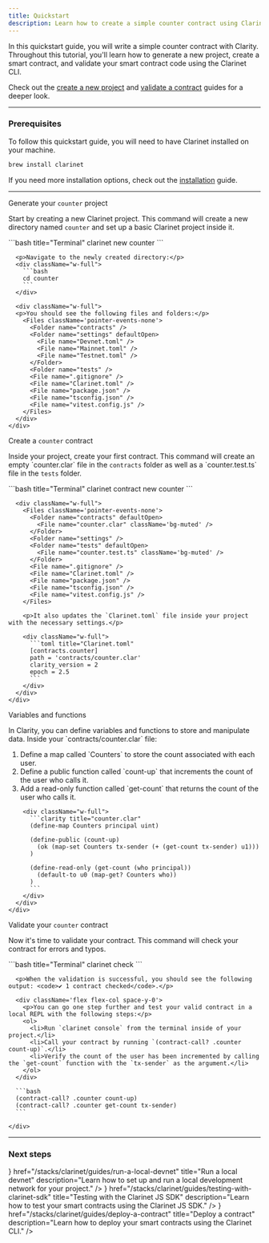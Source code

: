 ```yaml
---
title: Quickstart
description: Learn how to create a simple counter contract using Clarinet.
---
```



In this quickstart guide, you will write a simple counter contract with Clarity. Throughout this tutorial, you'll learn how to generate a new project, create a smart contract, and validate your smart contract code using the Clarinet CLI.

Check out the [create a new project](/stacks/clarinet/guides/create-a-new-project) and [validate a contract](/stacks/clarinet/guides/deploy-a-contract) guides for a deeper look.

---

### Prerequisites

To follow this quickstart guide, you will need to have Clarinet installed on your machine.

```bash
brew install clarinet
```

If you need more installation options, check out the [installation](/stacks/clarinet/installation) guide.

---

<div className='steps space-y-10'>
  <Step>
    <div className="flex flex-col space-y-3">
      <div className="w-full">
        <p className='text-lg font-bold m-0 dark:text-primary-foreground'>Generate your <code className='text-lg'>counter</code> project</p>
        <div className='flex flex-col space-y-0'>
          <p>Start by creating a new Clarinet project. This command will create a new directory named <code>counter</code> and set up a basic Clarinet project inside it.</p>
        </div>
      </div>
      <div className="w-full">
        ```bash title="Terminal"
        clarinet new counter
        ```
      </div>

      <p>Navigate to the newly created directory:</p>
      <div className="w-full">
        ```bash
        cd counter
        ```
      </div>

      <div className="w-full">
      <p>You should see the following files and folders:</p>
        <Files className='pointer-events-none'>
          <Folder name="contracts" />
          <Folder name="settings" defaultOpen>
            <File name="Devnet.toml" />
            <File name="Mainnet.toml" />
            <File name="Testnet.toml" />
          </Folder>
          <Folder name="tests" />
          <File name=".gitignore" />
          <File name="Clarinet.toml" />
          <File name="package.json" />
          <File name="tsconfig.json" />
          <File name="vitest.config.js" />
        </Files>
      </div>
    </div>
  </Step>

  <Step>
    <div className="flex flex-col space-y-3">
      <div className="w-full">
        <p className='text-lg font-bold m-0 dark:text-primary-foreground'>Create a <code className='text-lg'>counter</code> contract</p>
        <p>Inside your project, create your first contract. This command will create an empty `counter.clar` file in the <code>contracts</code> folder as well as a `counter.test.ts` file in the <code>tests</code> folder.</p>
      </div>
      <div className="w-full">
        ```bash title="Terminal"
        clarinet contract new counter
        ```
      </div>

      <div className="w-full">
        <Files className='pointer-events-none'>
          <Folder name="contracts" defaultOpen>
            <File name="counter.clar" className='bg-muted' />
          </Folder>
          <Folder name="settings" />
          <Folder name="tests" defaultOpen>
            <File name="counter.test.ts" className='bg-muted' />
          </Folder>
          <File name=".gitignore" />
          <File name="Clarinet.toml" />
          <File name="package.json" />
          <File name="tsconfig.json" />
          <File name="vitest.config.js" />
        </Files>
        
        <p>It also updates the `Clarinet.toml` file inside your project with the necessary settings.</p>

        <div className="w-full">
          ```toml title="Clarinet.toml"
          [contracts.counter]
          path = 'contracts/counter.clar'
          clarity_version = 2
          epoch = 2.5
          ```
        </div>
      </div>
    </div>
  </Step>

  <Step>
    <div className="flex flex-col space-y-3">
      <div className="w-full">
        <p className='text-lg font-bold m-0 dark:text-primary-foreground'>Variables and functions</p>
        <div className='flex flex-col space-y-0'>
          <p>In Clarity, you can define variables and functions to store and manipulate data. Inside your `contracts/counter.clar` file:</p>
          <ol>
            <li>Define a map called `Counters` to store the count associated with each user.</li>
            <li>Define a public function called `count-up` that increments the count of the user who calls it.</li>
            <li>Add a read-only function called `get-count` that returns the count of the user who calls it.</li>
          </ol>
        </div>
        
        <div className="w-full">
          ```clarity title="counter.clar"
          (define-map Counters principal uint)

          (define-public (count-up)
            (ok (map-set Counters tx-sender (+ (get-count tx-sender) u1)))
          )

          (define-read-only (get-count (who principal))
            (default-to u0 (map-get? Counters who))
          )
          ```
        </div>
      </div>
    </div>
  </Step>

  <Step>
    <div className="flex flex-col space-y-3">
      <div className="w-full">
        <p className='text-lg font-bold m-0 dark:text-primary-foreground'>Validate your <code className='text-lg'>counter</code> contract</p>
        <div className='flex flex-col space-y-0'>
          <p>Now it's time to validate your contract. This command will check your contract for errors and typos.</p>
        </div>
      </div>
      <div className="w-full">
        ```bash title="Terminal"
        clarinet check
        ```
      </div>

      <p>When the validation is successful, you should see the following output: <code>✔ 1 contract checked</code>.</p>
      
      <div className='flex flex-col space-y-0'>
        <p>You can go one step further and test your valid contract in a local REPL with the following steps:</p>
        <ol>
          <li>Run `clarinet console` from the terminal inside of your project.</li>
          <li>Call your contract by running `(contract-call? .counter count-up)`.</li>
          <li>Verify the count of the user has been incremented by calling the `get-count` function with the `tx-sender` as the argument.</li>
        </ol>
      </div>

      ```bash
      (contract-call? .counter count-up)
      (contract-call? .counter get-count tx-sender)
      ```

    </div>
  </Step>
</div>

---

### Next steps

<Cards className='sm:grid-cols-1'>
  <SmallCard
    icon={<Code className='transition-colors duration-500 ease-in-out group-hover:text-primary' />}
    href="/stacks/clarinet/guides/run-a-local-devnet"
    title="Run a local devnet"
    description="Learn how to set up and run a local development network for your project."
  />
  <SmallCard
    icon={<Code className='transition-colors duration-500 ease-in-out group-hover:text-primary' />}
    href="/stacks/clarinet/guides/testing-with-clarinet-sdk"
    title="Testing with the Clarinet JS SDK"
    description="Learn how to test your smart contracts using the Clarinet JS SDK."
  />
  <SmallCard
    icon={<Terminal className='transition-colors duration-500 ease-in-out group-hover:text-primary' />}
    href="/stacks/clarinet/guides/deploy-a-contract"
    title="Deploy a contract"
    description="Learn how to deploy your smart contracts using the Clarinet CLI."
  />
</Cards>
